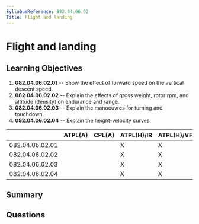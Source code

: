 ```yaml
---
SyllabusReference: 082.04.06.02
Title: Flight and landing
---
```


# Flight and landing

## Learning Objectives

1. **082.04.06.02.01** -- Show the effect of forward speed on the vertical
   descent speed.
2. **082.04.06.02.02** -- Explain the effects of gross weight, rotor rpm, and
   altitude (density) on endurance and range.
3. **082.04.06.02.03** -- Explain the manoeuvres for turning and touchdown.
4. **082.04.06.02.04** -- Explain the height-velocity curves.

|                 | ATPL(A) | CPL(A) | ATPL(H)/IR | ATPL(H)/VFR | CPL(H) | IR  | CBIR(A) |
| --------------- | ------- | ------ | ---------- | ----------- | ------ | --- | ------- |
| 082.04.06.02.01 |         |        | X          | X           | X      |     |         |
| 082.04.06.02.02 |         |        | X          | X           | X      |     |         |
| 082.04.06.02.03 |         |        | X          | X           | X      |     |         |
| 082.04.06.02.04 |         |        | X          | X           | X      |     |         |

## Summary

## Questions
